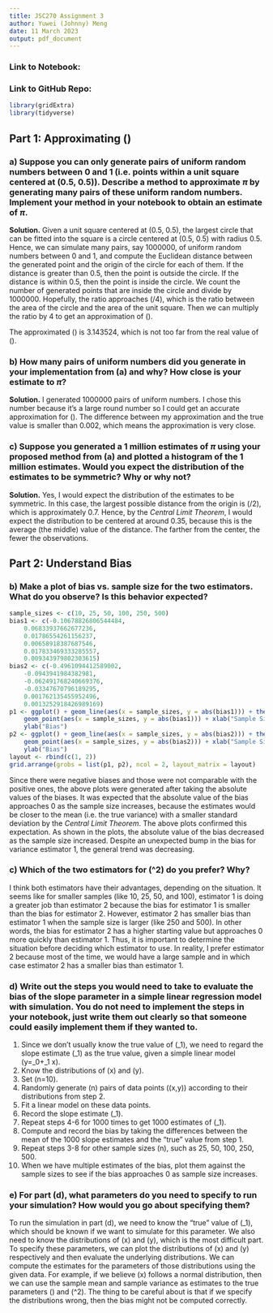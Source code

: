 ```yaml
---
title: JSC270 Assignment 3
author: Yuwei (Johnny) Meng
date: 11 March 2023
output: pdf_document
---
```


### Link to Notebook:

### Link to GitHub Repo: 

```r
library(gridExtra)
library(tidyverse)
```

## Part 1: Approximating \(\pi\)

### a) Suppose you can only generate pairs of uniform random numbers between 0 and 1 (i.e. points within a unit square centered at (0.5, 0.5)). Describe a method to approximate $\pi$ by generating many pairs of these uniform random numbers. Implement your method in your notebook to obtain an estimate of $\pi$.

**Solution.** Given a unit square centered at (0.5, 0.5), the largest circle that can be fitted into the square is a circle centered at (0.5, 0.5) with radius 0.5. Hence, we can simulate many pairs, say 1000000, of uniform random numbers between 0 and 1, and compute the Euclidean distance between the generated point and the origin of the circle for each of them. If the distance is greater than 0.5, then the point is outside the circle. If the distance is within 0.5, then the point is inside the circle. We count the number of generated points that are inside the circle and divide by 1000000. Hopefully, the ratio approaches \(\pi/4\), which is the ratio between the area of the circle and the area of the unit square. Then we can multiply the ratio by 4 to get an approximation of \(\pi\).

The approximated \(\pi\) is 3.143524, which is not too far from the real value of \(\pi\approx 3.1415926\).

### b) How many pairs of uniform numbers did you generate in your implementation from (a) and why?  How close is your estimate to $\pi$?

**Solution.** I generated 1000000 pairs of uniform numbers. I chose this number because it's a large round number so I could get an accurate approximation for \(\pi\). The difference between my approximation and the true value is smaller than 0.002, which means the approximation is very close.

### c) Suppose you generated a 1 million estimates of $\pi$ using your proposed method from (a) and plotted a histogram of the 1 million estimates. Would you expect the distribution of the estimates to be symmetric? Why or why not?

**Solution.** Yes, I would expect the distribution of the estimates to be symmetric. In this case, the largest possible distance from the origin is \(\sqrt 2/2\), which is approximately 0.7. Hence, by the *Central Limit Theorem*, I would expect the distribution to be centered at around 0.35, because this is the average (the middle) value of the distance. The farther from the center, the fewer the observations.

## Part 2: Understand Bias

### b) Make a plot of bias vs. sample size for the two estimators. What do you observe? Is this behavior expected?

```r
sample_sizes <- c(10, 25, 50, 100, 250, 500)
bias1 <- c(-0.10678826806544484,
    0.06833937662677236,
    0.01786554261156237,
    0.00658918387687546,
    0.017833469333285557,
    0.009343979802303615)
bias2 <- c(-0.4961094412589002,
    -0.0943941984382981,
    -0.062491768240669376,
    -0.03347670796189295,
    0.001762135455952496,
    0.0013252918426989169)
p1 <- ggplot() + geom_line(aes(x = sample_sizes, y = abs(bias1))) + theme_bw() +
    geom_point(aes(x = sample_sizes, y = abs(bias1))) + xlab("Sample Size") +
    ylab("Bias")
p2 <- ggplot() + geom_line(aes(x = sample_sizes, y = abs(bias2))) + theme_bw() +
    geom_point(aes(x = sample_sizes, y = abs(bias2))) + xlab("Sample Size") +
    ylab("Bias")
layout <- rbind(c(1, 2))
grid.arrange(grobs = list(p1, p2), ncol = 2, layout_matrix = layout)
```

Since there were negative biases and those were not comparable with the positive ones, the above plots were generated after taking the absolute values of the biases. It was expected that the absolute value of the bias approaches 0 as the sample size increases, because the estimates would be closer to the mean (i.e. the true variance) with a smaller standard deviation by the *Central Limit Theorem*. The above plots confirmed this expectation. As shown in the plots, the absolute value of the bias decreased as the sample size increased. Despite an unexpected bump in the bias for variance estimator 1, the general trend was decreasing.

### c) Which of the two estimators for \(\sigma^2\) do you prefer? Why?

I think both estimators have their advantages, depending on the situation. It seems like for smaller samples (like 10, 25, 50, and 100), estimator 1 is doing a greater job than estimator 2 because the bias for estimator 1 is smaller than the bias for estimator 2. However, estimator 2 has smaller bias than estimator 1 when the sample size is larger (like 250 and 500). In other words, the bias for estimator 2 has a higher starting value but approaches 0 more quickly than estimator 1. Thus, it is important to determine the situation before deciding which estimator to use. In reality, I prefer estimator 2 because most of the time, we would have a large sample and in which case estimator 2 has a smaller bias than estimator 1.

### d) Write out the steps you would need to take to evaluate the bias of the slope parameter in a simple linear regression model with simulation. You do not need to implement the steps in your notebook, just write them out clearly so that someone could easily implement them if they wanted to.

1. Since we don't usually know the true value of \(\beta_1\), we need to regard the slope estimate \(\hat\beta_1\) as the true value, given a simple linear model \(\hat y=\hat \beta_0+\hat \beta_1 x\).
2. Know the distributions of \(x\) and \(y\).
3. Set \(n=10\).
4. Randomly generate \(n\) pairs of data points \((x,y)\) according to their distributions from step 2.
5. Fit a linear model on these data points.
6. Record the slope estimate \(\hat \beta_1\).
7. Repeat steps 4-6 for 1000 times to get 1000 estimates of \(\hat \beta_1\).
8. Compute and record the bias by taking the differences between the mean of the 1000 slope estimates and the "true" value from step 1.
9. Repeat steps 3-8 for other sample sizes \(n\), such as 25, 50, 100, 250, 500.
10. When we have multiple estimates of the bias, plot them against the sample sizes to see if the bias approaches 0 as sample size increases.

### e) For part (d), what parameters do you need to specify to run your simulation? How would you go about specifying them?

To run the simulation in part (d), we need to know the "true" value of \(\hat \beta_1\), which should be known if we want to simulate for this parameter. We also need to know the distributions of \(x\) and \(y\), which is the most difficult part. To specify these parameters, we can plot the distributions of \(x\) and \(y\) respectively and then evaluate the underlying distributions. We can compute the estimates for the parameters of those distributions using the given data. For example, if we believe \(x\) follows a normal distribution, then we can use the sample mean and sample variance as estimates to the true parameters \(\mu\) and \(\sigma^2\). The thing to be careful about is that if we specify the distributions wrong, then the bias might not be computed correctly.